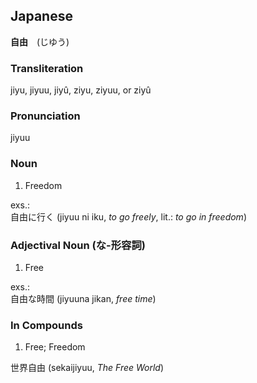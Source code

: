 == Japanese ==
'''自由'''　(じゆう) 
=== Transliteration ===
jiyu, jiyuu, jiyû, ziyu, ziyuu, or ziyû

=== Pronunciation ===
jiyuu

=== Noun ===
# Freedom
exs.:<br />
自由に行く (jiyuu ni iku, ''to go freely'', lit.: ''to go in freedom'')<br />

=== Adjectival Noun (な-形容詞) ===
# Free

exs.:<br />
自由な時間 (jiyuuna jikan, ''free time'')<br />

=== In Compounds ===
# Free; Freedom
世界自由 (sekaijiyuu, ''The Free World'')<br />